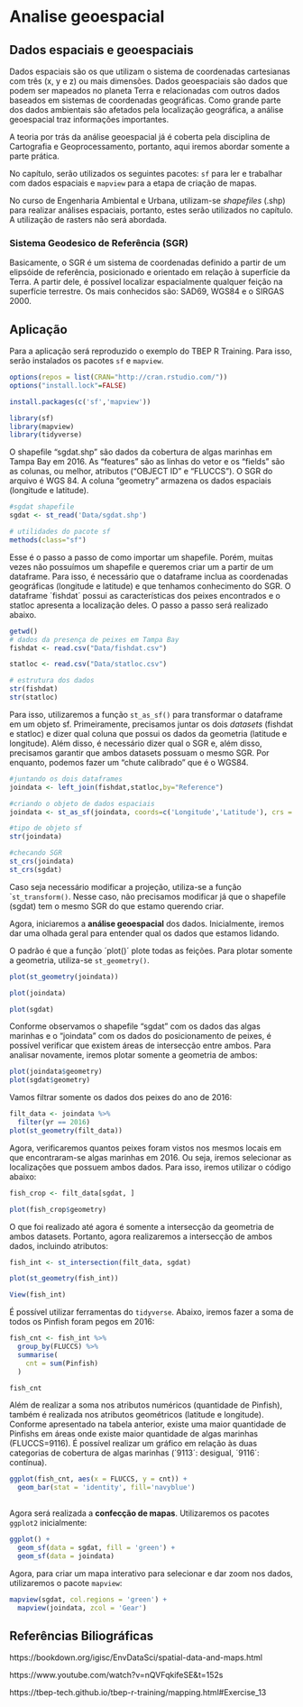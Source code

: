 # Analise geoespacial

## Dados espaciais e geoespaciais
Dados espaciais são os que utilizam o sistema de coordenadas cartesianas com três (x, y e z) ou mais dimensões. Dados geoespaciais são dados que podem ser mapeados no planeta Terra e relacionadas com outros dados baseados em sistemas de coordenadas geográficas. Como grande parte dos dados ambientais são afetados pela localização geográfica, a análise geoespacial traz informações importantes.

A teoria por trás da análise geoespacial já é coberta pela disciplina de Cartografia e Geoprocessamento, portanto, aqui iremos abordar somente a parte prática.

No capítulo, serão utilizados os seguintes pacotes: `sf` para ler e trabalhar com dados espaciais e `mapview` para a etapa de criação de mapas.

No curso de Engenharia Ambiental e Urbana, utilizam-se *shapefiles* (.shp) para realizar análises espaciais, portanto, estes serão utilizados no capítulo. A utilização de rasters não será abordada.

### Sistema Geodesico de Referência (SGR)
Basicamente, o SGR é um sistema de coordenadas definido a partir de um elipsóide de referência, posicionado e orientado em relação à superfície da Terra. A partir dele, é possível localizar espacialmente qualquer feição na superfície terrestre. Os mais conhecidos são: SAD69, WGS84 e o SIRGAS 2000. 

## Aplicação {-}
Para a aplicação será reproduzido o exemplo do TBEP R Training. Para isso, serão instalados os pacotes `sf` e `mapview`.

```r
options(repos = list(CRAN="http://cran.rstudio.com/"))
options("install.lock"=FALSE)

install.packages(c('sf','mapview'))

library(sf)
library(mapview)
library(tidyverse)
```

O shapefile "sgdat.shp" são dados da cobertura de algas marinhas em Tampa Bay em 2016. As "features" são as linhas do vetor e os "fields" são as colunas, ou melhor, atributos ("OBJECT ID" e "FLUCCS"). O SGR do arquivo é WGS 84. A coluna "geometry" armazena os dados espaciais (longitude e latitude).

```r
#sgdat shapefile
sgdat <- st_read('Data/sgdat.shp')

# utilidades do pacote sf
methods(class="sf")

```
Esse é o passo a passo de como importar um shapefile. Porém, muitas vezes não possuímos um shapefile e queremos criar um a partir de um dataframe. Para isso, é necessário que o dataframe inclua as coordenadas geográficas (longitude e latitude) e que tenhamos conhecimento do SGR. O dataframe ´fishdat´ possui as características dos peixes encontrados e o statloc apresenta a localização deles. O passo a passo será realizado abaixo.

```r
getwd()
# dados da presença de peixes em Tampa Bay
fishdat <- read.csv("Data/fishdat.csv")

statloc <- read.csv("Data/statloc.csv")

```

```r
# estrutura dos dados
str(fishdat)
str(statloc)

```
Para isso, utilizaremos a função `st_as_sf()` para transformar o dataframe em um objeto sf. Primeiramente, precisamos juntar os dois *datasets* (fishdat e statloc) e dizer qual coluna que possui os dados da geometria (latitude e longitude). Além disso, é necessário dizer qual o SGR e, além disso, precisamos garantir que ambos datasets possuam o mesmo SGR. Por enquanto, podemos fazer um "chute calibrado" que é o WGS84.

```r
#juntando os dois dataframes
joindata <- left_join(fishdat,statloc,by="Reference")

#criando o objeto de dados espaciais
joindata <- st_as_sf(joindata, coords=c('Longitude','Latitude'), crs = st_crs(sgdat))

#tipo de objeto sf
str(joindata)

#checando SGR
st_crs(joindata)
st_crs(sgdat) 

```
Caso seja necessário modificar a projeção, utiliza-se a função ``st_transform()`. Nesse caso, não precisamos modificar já que o shapefile (sgdat) tem o mesmo SGR do que estamo querendo criar. 

Agora, iniciaremos a **análise geoespacial** dos dados. Inicialmente, iremos dar uma olhada geral para entender qual os dados que estamos lidando. 

O padrão é que a função ´plot()´ plote todas as feições. Para plotar somente a geometria, utiliza-se `st_geometry()`.


```r
plot(st_geometry(joindata)) 
```
```r
plot(joindata)

```
```r
plot(sgdat)
```

Conforme observamos o shapefile "sgdat" com os dados das algas marinhas e o "joindata" com os dados do posicionamento de peixes, é possível verificar que existem áreas de intersecção entre ambos. Para analisar novamente, iremos plotar somente a geometria de ambos:

```r
plot(joindata$geometry)
plot(sgdat$geometry)
```

Vamos filtrar somente os dados dos peixes do ano de 2016:
```r
filt_data <- joindata %>%
  filter(yr == 2016)
plot(st_geometry(filt_data))
```

Agora, verificaremos quantos peixes foram vistos nos mesmos locais em que encontraram-se algas marinhas em 2016. Ou seja, iremos selecionar as localizações que possuem ambos dados. Para isso, iremos utilizar o código abaixo:
```r

fish_crop <- filt_data[sgdat, ]

plot(fish_crop$geometry)

```
O que foi realizado até agora é somente a intersecção da geometria de ambos datasets. Portanto, agora realizaremos a intersecção de ambos dados, incluindo atributos:

```r

fish_int <- st_intersection(filt_data, sgdat)

plot(st_geometry(fish_int))

View(fish_int)
```

É possível utilizar ferramentas do `tidyverse`. Abaixo, iremos fazer a soma de todos os Pinfish foram pegos em 2016:

```r

fish_cnt <- fish_int %>% 
  group_by(FLUCCS) %>% 
  summarise(
    cnt = sum(Pinfish)
  ) 

fish_cnt

```
Além de realizar a soma nos atributos numéricos (quantidade de Pinfish), também é realizada nos atributos geométricos (latitude e longitude). Conforme apresentado na tabela anterior, existe uma maior quantidade de Pinfishs em áreas onde existe maior quantidade de algas marinhas (FLUCCS=9116). É possível realizar um gráfico em relação às duas categorias de cobertura de algas marinhas (´9113´: desigual, ´9116´: contínua).

```r
ggplot(fish_cnt, aes(x = FLUCCS, y = cnt)) + 
  geom_bar(stat = 'identity', fill='navyblue') 
  
```
Agora será realizada a **confecção de mapas**. Utilizaremos os pacotes `ggplot2` inicialmente:

```r

ggplot() + 
  geom_sf(data = sgdat, fill = 'green') + 
  geom_sf(data = joindata) 

```
Agora, para criar um mapa interativo para selecionar e dar zoom nos dados, utilizaremos o pacote `mapview`:

```r

mapview(sgdat, col.regions = 'green') +
  mapview(joindata, zcol = 'Gear')

```


## Referências Biliográficas {-}

https://bookdown.org/igisc/EnvDataSci/spatial-data-and-maps.html

https://www.youtube.com/watch?v=nQVFqkifeSE&t=152s

https://tbep-tech.github.io/tbep-r-training/mapping.html#Exercise_13

